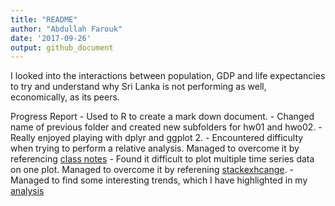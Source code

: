 ```yaml
---
title: "README"
author: "Abdullah Farouk"
date: '2017-09-26'
output: github_document
---
```


I looked into the interactions between population, GDP and life expectancies to try and understand why Sri Lanka is not performing as well, economically, as its peers.

Progress Report
- Used to R to create a mark down document.
- Changed name of previous folder and created new subfolders for hw01 and hwo02.
- Really enjoyed playing with dplyr and ggplot 2.
- Encountered difficulty when trying to perform a relative analysis. Managed to overcome it by referencing [class notes]((http://stat545.com/block010_dplyr-end-single-table.html))
- Found it difficult to plot multiple time series data on one plot. Managed to overcome it by referening [stackexhcange]((https://stackoverflow.com/questions/29357612/plot-labels-at-ends-of-lines)).
- Managed to find some interesting trends, which I have highlighted in my [analysis]((https://github.com/navysealtf9k/STAT545-hw-Farouk-Abdullah/blob/master/hw02/hw02-Analysis_of_Gapminder_Dataset.md))
